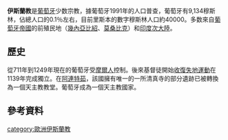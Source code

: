 '''伊斯蘭教'''是[[葡萄牙|葡萄牙]]少数宗教，據葡萄牙1991年的人口普查，葡萄牙有9,134穆斯林，佔總人口的0.1％左右，目前里斯本的數字穆斯林人口約40000。多数來自[[葡萄牙帝國|葡萄牙帝國]]的前殖民地（[[幾內亞比紹|幾內亞比紹]]、[[莫桑比克|莫桑比克]]）和[[印度次大陸|印度次大陸]]。

==歷史==
從711年到1249年現在的葡萄牙受[[摩爾人|摩爾人]]控制。後來基督徒開始[[收復失地運動|收復失地運動]]在1139年完成獨立。在[[阿連特茹|阿連特茹]]，該國擁有唯一的一所清真寺的部分遺跡已被轉換為一個天主教教堂。葡萄牙成為一個天主教國家。

== 參考資料 ==
{{reflist}}

{{歐洲伊斯蘭教}}

[[category:歐洲伊斯蘭教|category:歐洲伊斯蘭教]]


{{Islam-stub}}